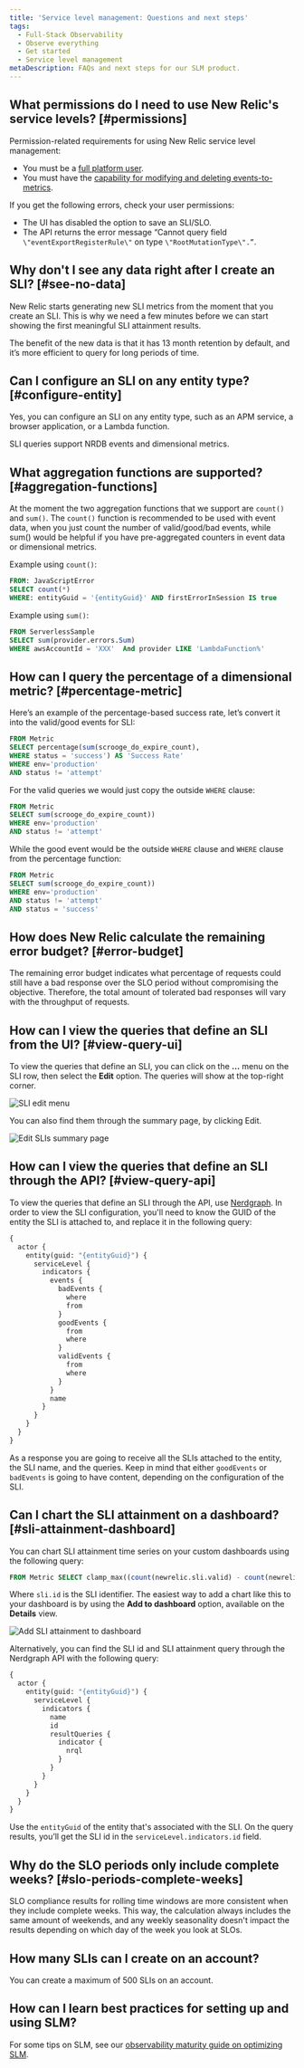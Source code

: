 ```yaml
---
title: 'Service level management: Questions and next steps'
tags:
  - Full-Stack Observability
  - Observe everything
  - Get started
  - Service level management
metaDescription: FAQs and next steps for our SLM product.
---
```





## What permissions do I need to use New Relic's service levels? [#permissions]

Permission-related requirements for using New Relic service level management:

* You must be a [full platform user](/docs/accounts/accounts-billing/new-relic-one-user-management/user-type).
* You must have the [capability for modifying and deleting events-to-metrics](/docs/accounts/accounts-billing/new-relic-one-user-management/user-capabilities#insights).

If you get the following errors, check your user permissions:

* The UI has disabled the option to save an SLI/SLO.
* The API returns the error message “Cannot query field `\"eventExportRegisterRule\"` on type `\"RootMutationType\".”`.

## Why don't I see any data right after I create an SLI? [#see-no-data]

New Relic starts generating new SLI metrics from the moment that you create an SLI. This is why we need a few minutes before we can start showing the first meaningful SLI attainment results.

The benefit of the new data is that it has 13 month retention by default, and it’s more efficient to query for long periods of time.

## Can I configure an SLI on any entity type? [#configure-entity]

Yes, you can configure an SLI on any entity type, such as an APM service, a browser application, or a Lambda function.

SLI queries support NRDB events and dimensional metrics.

## What aggregation functions are supported? [#aggregation-functions]

At the moment the two aggregation functions that we support are `count()` and `sum()`. The `count()` function is recommended to be used with event data, when you just count the number of valid/good/bad events, while sum() would be helpful if you have pre-aggregated counters in event data or dimensional metrics.

Example using `count()`:
```sql
FROM: JavaScriptError
SELECT count(*)
WHERE: entityGuid = '{entityGuid}' AND firstErrorInSession IS true
```
Example using `sum()`:
```sql
FROM ServerlessSample 
SELECT sum(provider.errors.Sum) 
WHERE awsAccountId = 'XXX'  And provider LIKE 'LambdaFunction%'
```

## How can I query the percentage of a dimensional metric? [#percentage-metric]

Here’s an example of the percentage-based success rate, let’s convert it into the valid/good events for SLI:

```sql
FROM Metric
SELECT percentage(sum(scrooge_do_expire_count), 
WHERE status = 'success') AS 'Success Rate'
WHERE env='production' 
AND status != 'attempt'
```

For the valid queries we would just copy the outside `WHERE` clause:

```sql
FROM Metric
SELECT sum(scrooge_do_expire_count))
WHERE env='production'
AND status != 'attempt'
```
While the good event would be the outside `WHERE` clause and `WHERE` clause from the percentage function:

```sql
FROM Metric
SELECT sum(scrooge_do_expire_count))
WHERE env='production'
AND status != 'attempt'
AND status = 'success'
```

## How does New Relic calculate the remaining error budget? [#error-budget]

The remaining error budget indicates what percentage of requests could still have a bad response over the SLO period without compromising the objective. Therefore, the total amount of tolerated bad responses will vary with the throughput of requests.

## How can I view the queries that define an SLI from the UI? [#view-query-ui]

To view the queries that define an SLI, you can click on the **...** menu on the SLI row, then select the **Edit** option. The queries will show at the top-right corner.

<img
  title="SLI edit menu.png"
  alt="SLI edit menu"
  src={slmEditMenu2}
/>

You can also find them through the summary page, by clicking Edit.
    
<img
  title="Edit SLIs summary page.png"
  alt="Edit SLIs summary page"
  src={slmSummaryEdit}
/>

## How can I view the queries that define an SLI through the API? [#view-query-api]

To view the queries that define an SLI through the API, use [Nerdgraph](/docs/apis/nerdgraph/examples/nerdgraph-slm/#retrieve-config). In order to view the SLI configuration, you'll need to know the GUID of the entity the SLI is attached to, and replace it in the following query:

```graphql
{
  actor {
    entity(guid: "{entityGuid}") {
      serviceLevel {
        indicators {
          events {
            badEvents {
              where
              from
            }
            goodEvents {
              from
              where
            }
            validEvents {
              from
              where
            }
          }
          name
        }
      }
    }
  }
}
```

As a response you are going to receive all the SLIs attached to the entity, the SLI name, and the queries. Keep in mind that either `goodEvents` or `badEvents` is going to have content, depending on the configuration of the SLI.

## Can I chart the SLI attainment on a dashboard? [#sli-attainment-dashboard]

You can chart SLI attainment time series on your custom dashboards using the following query:

```sql
FROM Metric SELECT clamp_max((count(newrelic.sli.valid) - count(newrelic.sli.bad)) / count(newrelic.sli.valid) * 100, 100) AS 'SLI attainment' WHERE sli.id = '<sli.id>' UNTIL 2 MINUTES AGO TIMESERIES AUTO
```

Where `sli.id` is the SLI identifier. The easiest way to add a chart like this to your dashboard is by using the **Add to dashboard** option, available on the **Details** view.

<img
  title="Add SLI attainment to dashboard.png"
  alt="Add SLI attainment to dashboard"
  src={slmAddtoDashboard}
/>

Alternatively, you can find the SLI id and SLI attainment query through the Nerdgraph API with the following query:

```graphql
{
  actor {
    entity(guid: "{entityGuid}") {
      serviceLevel {
        indicators {
          name
          id
          resultQueries {
            indicator {
              nrql
            }
          }
        }
      }
    }
  }
}
```

Use the `entityGuid` of the entity that's associated with the SLI. On the query results, you’ll get the SLI id in the `serviceLevel.indicators.id` field.

## Why do the SLO periods only include complete weeks? [#slo-periods-complete-weeks]

SLO compliance results for rolling time windows are more consistent when they include complete weeks. This way, the calculation always includes the same amount of weekends, and any weekly seasonality doesn't impact the results depending on which day of the week you look at SLOs.

## How many SLIs can I create on an account?

You can create a maximum of 500 SLIs on an account.

## How can I learn best practices for setting up and using SLM?

For some tips on SLM, see our [observability maturity guide on optimizing SLM](/docs/new-relic-solutions/observability-maturity/uptime-performance-reliability/optimize-slm-guide).